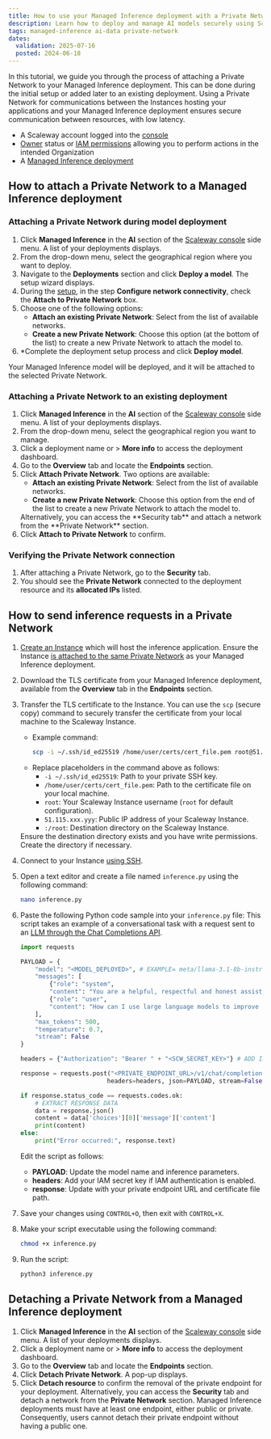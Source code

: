 ```yaml
---
title: How to use your Managed Inference deployment with a Private Network
description: Learn how to deploy and manage AI models securely using Scaleway's Managed Inference with a private network configuration, ensuring optimal performance and data protection.
tags: managed-inference ai-data private-network
dates:
  validation: 2025-07-16
  posted: 2024-06-18
---
```




In this tutorial, we guide you through the process of attaching a Private Network to your Managed Inference deployment.
This can be done during the initial setup or added later to an existing deployment.
Using a Private Network for communications between the Instances hosting your applications and your Managed Inference deployment ensures secure communication between resources, with low latency.

<Requirements />

  - A Scaleway account logged into the [console](https://console.scaleway.com)
  - [Owner](/iam/concepts/#owner) status or [IAM permissions](/iam/concepts/#permission) allowing you to perform actions in the intended Organization
  - A [Managed Inference deployment](/managed-inference/quickstart/)


## How to attach a Private Network to a Managed Inference deployment

### Attaching a Private Network during model deployment

1. Click **Managed Inference** in the **AI** section of the [Scaleway console](https://console.scaleway.com) side menu. A list of your deployments displays.
2. From the drop-down menu, select the geographical region where you want to deploy.
3. Navigate to the **Deployments** section and click **Deploy a model**. The setup wizard displays.
4. During the [setup](/managed-inference/how-to/create-deployment/), in the step **Configure network connectivity**, check the **Attach to Private Network** box.
5. Choose one of the following options:
    - **Attach an existing Private Network**: Select from the list of available networks.
    - **Create a new Private Network**: Choose this option (at the bottom of the list) to create a new Private Network to attach the model to.
6. *Complete the deployment setup process and click **Deploy model**.

Your Managed Inference model will be deployed, and it will be attached to the selected Private Network.

### Attaching a Private Network to an existing deployment

1. Click **Managed Inference** in the **AI** section of the [Scaleway console](https://console.scaleway.com) side menu. A list of your deployments displays.
2. From the drop-down menu, select the geographical region you want to manage.
3. Click a deployment name or <Icon name="more" /> > **More info** to access the deployment dashboard.
4. Go to the **Overview** tab and locate the **Endpoints** section.
5. Click **Attach Private Network**. Two options are available:
    - **Attach an existing Private Network**: Select from the list of available networks.
    - **Create a new Private Network**: Choose this option from the end of the list to create a new Private Network to attach the model to.
    <Message type="tip">
      Alternatively, you can access the **Security tab** and attach a network from the **Private Network** section.
    </Message>
6. Click **Attach to Private Network** to confirm.

### Verifying the Private Network connection

1. After attaching a Private Network, go to the **Security** tab.
2. You should see the **Private Network** connected to the deployment resource and its **allocated IPs** listed.
    <Lightbox image={image} alt="A screenshot of the Scaleway console, highlighting the Private Network configuration of the Managed Inference deployment" size="medium" />

## How to send inference requests in a Private Network

1. [Create an Instance](/instances/how-to/create-an-instance/) which will host the inference application.
    <Message type="important">
      Ensure the Instance [is attached to the same Private Network](/instances/how-to/use-private-networks/) as your Managed Inference deployment.
    </Message>
2. Download the TLS certificate from your Managed Inference deployment, available from the **Overview** tab in the **Endpoints** section.
    <Lightbox image={image2} alt="A screenshot of the Managed Interface product overview tab in the Scaleway console, highlighting the TLS certificate download section" size="medium" />
3. Transfer the TLS certificate to the Instance. You can use the `scp` (secure copy) command to securely transfer the certificate from your local machine to the Scaleway Instance.
   - Example command:
     ```bash
     scp -i ~/.ssh/id_ed25519 /home/user/certs/cert_file.pem root@51.115.xxx.yyy:/root
     ```
   - Replace placeholders in the command above as follows:
     - `-i ~/.ssh/id_ed25519`: Path to your private SSH key.
     - `/home/user/certs/cert_file.pem`: Path to the certificate file on your local machine.
     - `root`: Your Scaleway Instance username (`root` for default configuration).
     - `51.115.xxx.yyy`: Public IP address of your Scaleway Instance.
     - `:/root`: Destination directory on the Scaleway Instance.
    <Message type="note">
      Ensure the destination directory exists and you have write permissions. Create the directory if necessary.
    </Message>
4. Connect to your Instance [using SSH](/instances/how-to/connect-to-instance/).
5. Open a text editor and create a file named `inference.py` using the following command:
     ```bash
     nano inference.py
     ```
6. Paste the following Python code sample into your `inference.py` file:
    <Message type="tip">
    This script takes an example of a conversational task with a request sent to an [LLM through the Chat Completions API](/managed-inference/reference-content/openai-compatibility/#chat-completions-api).
    </Message>
    ```py
    import requests

    PAYLOAD = {
        "model": "<MODEL_DEPLOYED>", # EXAMPLE= meta/llama-3.1-8b-instruct:fp8
        "messages": [
            {"role": "system",
            "content": "You are a helpful, respectful and honest assistant."},
            {"role": "user",
            "content": "How can I use large language models to improve customer service?"}
        ],
        "max_tokens": 500,
        "temperature": 0.7,
        "stream": False
    }

    headers = {"Authorization": "Bearer " + "<SCW_SECRET_KEY>"} # ADD IAM KEY IF NECESSARY

    response = requests.post("<PRIVATE_ENDPOINT_URL>/v1/chat/completions",
                            headers=headers, json=PAYLOAD, stream=False, verify='<CERT_NAME>.pem')

    if response.status_code == requests.codes.ok:
        # EXTRACT RESPONSE DATA
        data = response.json()
        content = data['choices'][0]['message']['content']
        print(content)
    else:
        print("Error occurred:", response.text)
    ```
   Edit the script as follows:
     - **PAYLOAD**: Update the model name and inference parameters.
     - **headers**: Add your IAM secret key if IAM authentication is enabled.
     - **response**: Update with your private endpoint URL and certificate file path.

7. Save your changes using `CONTROL+O`, then exit with `CONTROL+X`.
8. Make your script executable using the following command:
     ```bash
     chmod +x inference.py
     ```

9. Run the script:
     ```bash
     python3 inference.py
     ```

## Detaching a Private Network from a Managed Inference deployment

1. Click **Managed Inference** in the **AI** section of the [Scaleway console](https://console.scaleway.com) side menu. A list of your deployments displays.
2. Click a deployment name or <Icon name="more" /> > **More info** to access the deployment dashboard.
3. Go to the **Overview** tab and locate the **Endpoints** section.
4. Click **Detach Private Network**. A pop-up displays.
    <Lightbox image={image3} alt="A screenshot of the Managed Interface product overview tab in the Scaleway console, highlighting the Private Network detach section" size="medium" />
5. Click **Detach resource** to confirm the removal of the private endpoint for your deployment.
    <Message type="tip">
      Alternatively, you can access the **Security** tab and detach a network from the **Private Network** section.
    </Message>
    <Message type="important">
      Managed Inference deployments must have at least one endpoint, either public or private. Consequently, users cannot detach their private endpoint without having a public one.
    </Message>
